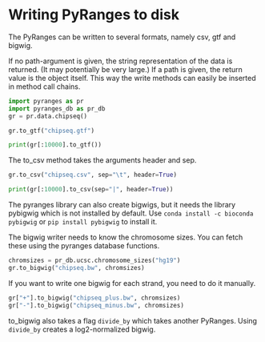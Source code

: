 # Writing PyRanges to disk

The PyRanges can be written to several formats, namely csv, gtf and bigwig.

If no path-argument is given, the string representation of the data is returned.
(It may potentially be very large.) If a path is given, the return value is the
object itself. This way the write methods can easily be inserted in method call
chains.

```python
import pyranges as pr
import pyranges_db as pr_db
gr = pr.data.chipseq()

gr.to_gtf("chipseq.gtf")

print(gr[:10000].to_gtf())
```

The to_csv method takes the arguments header and sep.

```python
gr.to_csv("chipseq.csv", sep="\t", header=True)

print(gr[:10000].to_csv(sep="|", header=True))
```

The pyranges library can also create bigwigs, but it needs the library pybigwig
which is not installed by default. Use `conda install -c bioconda pybigwig` or
`pip install pybigwig` to install it.

The bigwig writer needs to know the chromosome sizes. You can fetch these using
the pyranges database functions.

```python
chromsizes = pr_db.ucsc.chromosome_sizes("hg19")
gr.to_bigwig("chipseq.bw", chromsizes)
```

If you want to write one bigwig for each strand, you need to do it manually.

```python
gr["+"].to_bigwig("chipseq_plus.bw", chromsizes)
gr["-"].to_bigwig("chipseq_minus.bw", chromsizes)
```

to_bigwig also takes a flag `divide_by` which takes another PyRanges. Using
`divide_by` creates a log2-normalized bigwig.